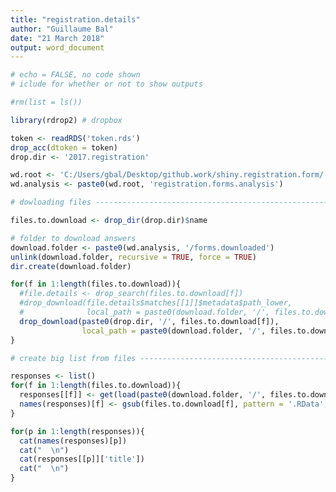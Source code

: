 ```yaml
---
title: "registration.details"
author: "Guillaume Bal"
date: "21 March 2018"
output: word_document
---
```



```r

# echo = FALSE, no code shown
# iclude for whether or not to show outputs

#rm(list = ls())

library(rdrop2) # dropbox

token <- readRDS('token.rds')
drop_acc(dtoken = token)
drop.dir <- '2017.registration'

wd.root <- 'C:/Users/gbal/Desktop/github.work/shiny.registration.form/'
wd.analysis <- paste0(wd.root, 'registration.forms.analysis')

# dowloading files --------------------------------------------------------------

files.to.download <- drop_dir(drop.dir)$name

# folder to download answers
download.folder <- paste0(wd.analysis, '/forms.downloaded')
unlink(download.folder, recursive = TRUE, force = TRUE)
dir.create(download.folder)

for(f in 1:length(files.to.download)){
  #file.details <- drop_search(files.to.download[f])
  #drop_download(file.details$matches[[1]]$metadata$path_lower, 
  #              local_path = paste0(download.folder, '/', files.to.download[f]))
  drop_download(paste0(drop.dir, '/', files.to.download[f]),
                local_path = paste0(download.folder, '/', files.to.download[f]))
}

# create big list from files ---------------------------------------------------------

responses <- list()
for(f in 1:length(files.to.download)){
  responses[[f]] <- get(load(paste0(download.folder, '/', files.to.download[f])))
  names(responses)[f] <- gsub(files.to.download[f], pattern = '.RData', replacement = '')
}
```

```r

for(p in 1:length(responses)){
  cat(names(responses)[p])
  cat("  \n")
  cat(responses[[p]]['title'])
  cat("  \n")
}

```